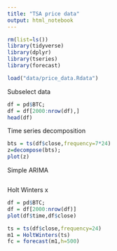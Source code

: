 ```yaml
---
title: "TSA price data"
output: html_notebook
---
```




```r
rm(list=ls())
library(tidyverse)
library(dplyr)
library(tseries)
library(forecast)

load("data/price_data.Rdata")

```


Subselect data
```r
df = pd$BTC;
df = df[2000:nrow(df),]
head(df)
```



Time series decomposition

```r
bts = ts(df$close,frequency=7*24)
z=decompose(bts);
plot(z)
```


Simple ARIMA

```r

```


Holt Winters x

```r

df = pd$BTC;
df = df[2000:nrow(df)]
plot(df$time,df$close)

ts = ts(df$close,frequency=24)
m1 = HoltWinters(ts)
fc = forecast(m1,h=500)

```


```r

```

